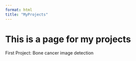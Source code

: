 ```yaml
---
format: html
title: "MyProjects"
---
```


# This is a page for my projects

::: {#highlight .text}
First Project: Bone cancer image detection
:::
